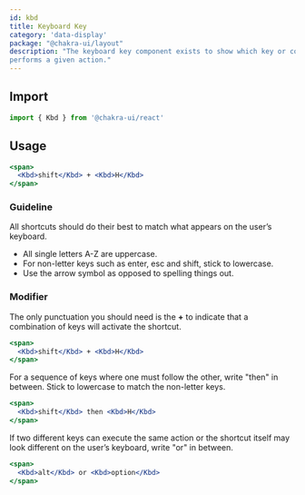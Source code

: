 ```yaml
---
id: kbd
title: Keyboard Key
category: 'data-display'
package: "@chakra-ui/layout"
description: "The keyboard key component exists to show which key or combination of keys
performs a given action."
---
```


## Import

```js
import { Kbd } from '@chakra-ui/react'
```

## Usage

```jsx
<span>
  <Kbd>shift</Kbd> + <Kbd>H</Kbd>
</span>
```

### Guideline

All shortcuts should do their best to match what appears on the user’s keyboard.

- All single letters A-Z are uppercase.
- For non-letter keys such as enter, esc and shift, stick to lowercase.
- Use the arrow symbol as opposed to spelling things out.

### Modifier

The only punctuation you should need is the **+** to indicate that a combination
of keys will activate the shortcut.

```jsx
<span>
  <Kbd>shift</Kbd> + <Kbd>H</Kbd>
</span>
```

For a sequence of keys where one must follow the other, write "then" in between.
Stick to lowercase to match the non-letter keys.

```jsx
<span>
  <Kbd>shift</Kbd> then <Kbd>H</Kbd>
</span>
```

If two different keys can execute the same action or the shortcut itself may
look different on the user’s keyboard, write "or" in between.

```jsx
<span>
  <Kbd>alt</Kbd> or <Kbd>option</Kbd>
</span>
```
